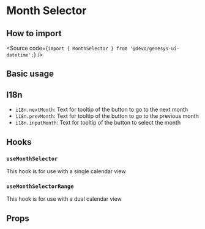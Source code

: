 

<Meta of={Stories} />

# Month Selector

## How to import

<Source code={`import { MonthSelector } from '@devo/genesys-ui-datetime';`} />

## Basic usage

<Canvas of={Stories.Base} />

## I18n

- `i18n.nextMonth`: Text for tooltip of the button to go to the next month
- `i18n.prevMonth`: Text for tooltip of the button to go to the previous month
- `i18n.inputMonth`: Text for tooltip of the button to select the month

## Hooks

### `useMonthSelector`

This hook is for use with a single calendar view

### `useMonthSelectorRange`

This hook is for use with a dual calendar view

## Props

<ArgTypes of={Stories} />
